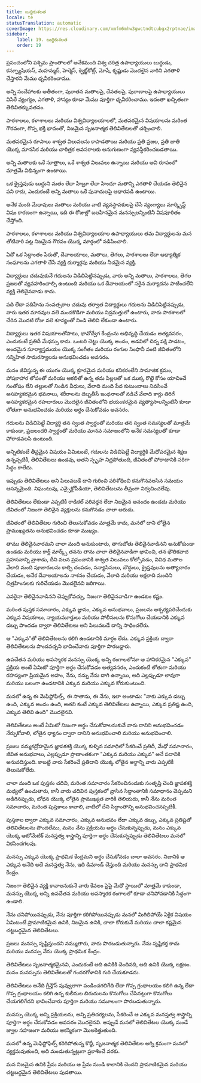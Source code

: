 ```yaml
---
title: బుద్ధికుశలత
locale: te
statusTranslation: automatic
coverImage: https://res.cloudinary.com/xmfm6mhw3gwctndtcubgx2rptnae/image/upload/v1740337243/small_cover_educacion_fundamental_a051170f1c.webp
sidebar:
    label: 19. బుద్ధికుశలత
    order: 19
---
```

ప్రపంచంలోని పశ్చిమ ప్రాంతాలలో అనేకమంది విశ్వ చరిత్ర ఉపాధ్యాయులు బుద్ధుడు, కన్ఫ్యూషియస్, మహమ్మద్, హెర్మెస్, క్వెట్జ్‌కోట్ల్, మోషే, కృష్ణుడు మొదలైన వారిని ఎగతాళి చేస్తారని మేము ధృవీకరించాము.

అన్ని సందేహాలకు అతీతంగా, పురాతన మతాలపై, దేవతలపై, పురాణాలపై ఉపాధ్యాయులు విసిరే వ్యంగ్యం, ఎగతాళి, హాస్యం కూడా మేము పూర్తిగా ధృవీకరించాము. ఇదంతా ఖచ్చితంగా తెలివితక్కువతనం.

పాఠశాలలు, కళాశాలలు మరియు విశ్వవిద్యాలయాలలో, మతపరమైన విషయాలను మరింత గౌరవంగా, గొప్ప భక్తి భావంతో, నిజమైన సృజనాత్మక తెలివితేటలతో చర్చించాలి.

మతపరమైన రూపాలు శాశ్వత విలువలను కాపాడతాయి మరియు ప్రతి ప్రజల, ప్రతి జాతి యొక్క మానసిక మరియు చారిత్రక అవసరాలకు అనుగుణంగా వ్యవస్థీకరించబడతాయి.

అన్ని మతాలకు ఒకే సూత్రాలు, ఒకే శాశ్వత విలువలు ఉన్నాయి మరియు అవి రూపంలో మాత్రమే విభిన్నంగా ఉంటాయి.

ఒక క్రైస్తవుడు బుద్ధుని మతం లేదా హీబ్రూ లేదా హిందూ మతాన్ని ఎగతాళి చేయడం తెలివైన పని కాదు, ఎందుకంటే అన్ని మతాలు ఒకే పునాదులపై ఆధారపడి ఉంటాయి.

అనేక మంది మేధావులు మతాలు మరియు వాటి వ్యవస్థాపకులపై చేసే వ్యంగ్యాలు మార్క్సిస్ట్ విషం కారణంగా ఉన్నాయి, ఇది ఈ రోజుల్లో బలహీనమైన మనస్సులన్నింటినీ విషపూరితం చేస్తోంది.

పాఠశాలలు, కళాశాలలు మరియు విశ్వవిద్యాలయాల ఉపాధ్యాయులు తమ విద్యార్థులను మన తోటివారి పట్ల నిజమైన గౌరవం యొక్క మార్గంలో నడిపించాలి.

ఏదో ఒక సిద్ధాంతం పేరుతో, దేవాలయాలు, మతాలు, తెగలు, పాఠశాలలు లేదా ఆధ్యాత్మిక సంఘాలను ఎగతాళి చేసే వ్యక్తి దుర్మార్గపు మరియు నీచమైన వ్యక్తి.

విద్యార్థులు చదువుకునే గదులను విడిచిపెట్టినప్పుడు, వారు అన్ని మతాలు, పాఠశాలలు, తెగల ప్రజలతో వ్యవహరించాల్సి ఉంటుంది మరియు ఒక దేవాలయంలో సరైన మర్యాదను పాటించలేని వ్యక్తి తెలివైనవాడు కాదు.

పది లేదా పదిహేను సంవత్సరాల చదువు తర్వాత విద్యార్థులు గదులను విడిచిపెట్టినప్పుడు, వారు ఇతర మానవుల వలె మందకొడిగా మరియు నిద్రమత్తులో ఉంటారు, వారు పాఠశాలలో చేరిన మొదటి రోజు వలె శూన్యంతో నిండి తెలివి లేకుండా ఉంటారు.

విద్యార్థులు ఇతర విషయాలతోపాటు, భావోద్వేగ కేంద్రంను అభివృద్ధి చేయడం అత్యవసరం, ఎందుకంటే ప్రతిదీ మేధస్సు కాదు. ఒంటరి చెట్టు యొక్క అందం, అడవిలో చిన్న పక్షి పాడటం, అందమైన సూర్యాస్తమయం యొక్క సంగీతం మరియు రంగుల సింఫొనీ వంటి జీవితంలోని సన్నిహిత సామరస్యాలను అనుభవించడం అవసరం.

మనం జీవిస్తున్న ఈ యుగం యొక్క క్రూరమైన మరియు కనికరంలేని సామాజిక క్రమం, పోషకాహార లోపంతో మరియు ఆకలితో ఉన్న తమ పిల్లలతో ఒక ముక్క రొట్టె కోసం యాచించే సంతోషం లేని తల్లులతో నిండిన వీధులు, వేలాది మంది పేద కుటుంబాలు నివసించే అసహ్యకరమైన భవనాలు, శరీరాలను దెబ్బతీసే ఇంధనాలతో నడిచే వేలాది కార్లు తిరిగే అసహ్యకరమైన రహదారులు మొదలైన జీవితంలోని భయంకరమైన వ్యత్యాసాలన్నింటినీ కూడా లోతుగా అనుభవించడం మరియు అర్థం చేసుకోవడం అవసరం.

గదులను విడిచిపెట్టే విద్యార్థి తన స్వంత స్వార్థంతో మరియు తన స్వంత సమస్యలతో మాత్రమే కాకుండా, ప్రజలందరి స్వార్థంతో మరియు మానవ సమాజంలోని అనేక సమస్యలతో కూడా పోరాడవలసి ఉంటుంది.

అన్నిటికంటే తీవ్రమైన విషయం ఏమిటంటే, గదులను విడిచిపెట్టే విద్యార్థికి మేధోపరమైన శిక్షణ ఉన్నప్పటికీ, తెలివితేటలు ఉండవు, అతని స్పృహ నిద్రపోతుంది, జీవితంతో పోరాటానికి సరిగా సిద్ధం కాలేదు.

ఇప్పుడు తెలివితేటలు అని పిలువబడే దాని గురించి పరిశోధించి కనుగొనవలసిన సమయం ఆసన్నమైంది. నిఘంటువు, ఎన్సైక్లోపీడియా, తెలివితేటలను తీవ్రంగా నిర్వచించలేవు.

తెలివితేటలు లేకుండా ఎప్పటికీ రాడికల్ పరివర్తన లేదా నిజమైన ఆనందం ఉండదు మరియు జీవితంలో నిజంగా తెలివైన వ్యక్తులను కనుగొనడం చాలా అరుదు.

జీవితంలో తెలివితేటల గురించి తెలుసుకోవడం మాత్రమే కాదు, మనలో దాని లోతైన ప్రాముఖ్యతను అనుభవించడం కూడా ముఖ్యం.

తాము తెలివైనవారమని చాలా మంది అనుకుంటారు, తాగుబోతు తెలివైనవాడినని అనుకోకుండా ఉండడు మరియు కార్ల్ మార్క్స్ తనను తాను చాలా తెలివైనవాడిగా భావించి, తన భౌతికవాద ప్రహసనాన్ని వ్రాశాడు, దీని వలన ప్రపంచానికి శాశ్వత విలువలు కోల్పోవడం, వివిధ మతాల వేలాది మంది పూజారులను కాల్చి చంపడం, సన్యాసినులు, బౌద్ధులు, క్రైస్తవులను అత్యాచారం చేయడం, అనేక దేవాలయాలను నాశనం చేయడం, వేలాది మరియు లక్షలాది మందిని చిత్రహింసలకు గురిచేయడం మొదలైనవి జరిగాయి.

ఎవరైనా తెలివైనవాడినని చెప్పుకోవచ్చు, నిజంగా తెలివైనవాడిగా ఉండటం కష్టం.

మరింత పుస్తక సమాచారం, ఎక్కువ జ్ఞానం, ఎక్కువ అనుభవాలు, ప్రజలను ఆశ్చర్యపరిచేందుకు ఎక్కువ విషయాలు, న్యాయమూర్తులు మరియు పోలీసులను కొనుగోలు చేయడానికి ఎక్కువ డబ్బు పొందడం ద్వారా తెలివితేటలు అని పిలువబడే దాన్ని సాధించలేరు.

ఆ "ఎక్కువ"తో తెలివితేటలను కలిగి ఉండటానికి మార్గం లేదు. ఎక్కువ ప్రక్రియ ద్వారా తెలివితేటలను పొందవచ్చని భావించేవారు పూర్తిగా పొరబడ్డారు.

ఉపచేతన మరియు అపస్మారక మనస్సు యొక్క అన్ని రంగాలలోనూ ఆ హానికరమైన "ఎక్కువ" ప్రక్రియ అంటే ఏమిటో పూర్తిగా అర్థం చేసుకోవడం అత్యవసరం, ఎందుకంటే లోతుగా మరియు రహస్యంగా ప్రియమైన అహం, నేను, నన్ను నేను దాగి ఉన్నాయి, అది ఎల్లప్పుడూ లావుగా మరియు బలంగా ఉండటానికి ఎక్కువ మరియు ఎక్కువ కోరుకుంటుంది.

మనలో ఉన్న ఈ మెఫిస్టోఫిల్స్, ఈ సాతాను, ఈ నేను, ఇలా అంటాడు: "నాకు ఎక్కువ డబ్బు ఉంది, ఎక్కువ అందం ఉంది, అతని కంటే ఎక్కువ తెలివితేటలు ఉన్నాయి, ఎక్కువ ప్రతిష్ట ఉంది, ఎక్కువ తెలివి ఉంది" మొదలైనవి.

తెలివితేటలు అంటే ఏమిటో నిజంగా అర్థం చేసుకోవాలనుకునే వారు దానిని అనుభవించడం నేర్చుకోవాలి, లోతైన ధ్యానం ద్వారా దానిని అనుభవించాలి మరియు అనుభవించాలి.

ప్రజలు నమ్మకద్రోహమైన జ్ఞాపకశక్తి యొక్క కుళ్ళిన సమాధిలో సేకరించే ప్రతిదీ, మేధో సమాచారం, జీవిత అనుభవాలు, ఎల్లప్పుడూ ప్రాణాంతకంగా "ఎక్కువ మరియు ఎక్కువ" అనే పదానికి అనువదిస్తుంది. కాబట్టి వారు సేకరించే ప్రతిదాని యొక్క లోతైన అర్థాన్ని వారు ఎప్పటికీ తెలుసుకోలేరు.

చాలా మంది ఒక పుస్తకం చదివి, మరింత సమాచారం సేకరించినందుకు సంతృప్తి చెంది జ్ఞాపకశక్తి మధ్యలో ఉంచుతారు, కానీ వారు చదివిన పుస్తకంలో వ్రాసిన సిద్ధాంతానికి సమాధానం చెప్పమని అడిగినప్పుడు, బోధన యొక్క లోతైన ప్రాముఖ్యత వారికి తెలియదు, కానీ నేను మరింత సమాచారం, మరింత పుస్తకాలు కావాలి, వాటిలో దేని సిద్ధాంతాన్ని అనుభవించనప్పటికీ.

పుస్తకాల ద్వారా ఎక్కువ సమాచారం, ఎక్కువ అనుభవం లేదా ఎక్కువ డబ్బు, ఎక్కువ ప్రతిష్టతో తెలివితేటలను పొందలేము, మనం నేను ప్రక్రియను అర్థం చేసుకున్నప్పుడు, మనం ఎక్కువ యొక్క ఆటోమేటిక్ మనస్తత్వ శాస్త్రాన్ని పూర్తిగా అర్థం చేసుకున్నప్పుడు తెలివితేటలు మనలో వికసించగలవు.

మనస్సు ఎక్కువ యొక్క ప్రాథమిక కేంద్రమని అర్థం చేసుకోవడం చాలా అవసరం. నిజానికి ఆ ఎక్కువ అనేది అదే మనస్తత్వ నేను, ఇది డిమాండ్ చేస్తుంది మరియు మనస్సు దాని ప్రాథమిక కేంద్రం.

నిజంగా తెలివైన వ్యక్తి కావాలనుకునే వారు కేవలం పైపై మేధో స్థాయిలో మాత్రమే కాకుండా, మనస్సు యొక్క అన్ని ఉపచేతన మరియు అపస్మారక రంగాలలో కూడా చనిపోవడానికి సిద్ధంగా ఉండాలి.

నేను చనిపోయినప్పుడు, నేను పూర్తిగా కరిగిపోయినప్పుడు మనలో మిగిలిపోయే ఏకైక విషయం ఏమిటంటే ప్రామాణికమైన ఉనికి, నిజమైన ఉనికి, చాలా కోరుకునే మరియు చాలా కష్టమైన చట్టబద్ధమైన తెలివితేటలు.

ప్రజలు మనస్సు సృష్టిస్తుందని నమ్ముతారు, వారు పొరబడుతున్నారు. నేను సృష్టికర్త కాదు మరియు మనస్సు నేను యొక్క ప్రాథమిక కేంద్రం.

తెలివితేటలు సృజనాత్మకమైనవి, ఎందుకంటే అది ఉనికికి చెందినది, అది ఉనికి యొక్క లక్షణం. మనం మనస్సును తెలివితేటలతో గందరగోళానికి గురి చేయకూడదు.

తెలివితేటలు అనేది గ్రీన్హౌస్ పువ్వులాగా పండించగలిగేది లేదా గొప్ప గ్రంథాలయం కలిగి ఉన్న లేదా గొప్ప గ్రంథాలయం కలిగి ఉన్న కులీనుల బిరుదులను కొనుగోలు చేసినట్లుగా కొనుగోలు చేయగలిగేదని భావించేవారు పూర్తిగా మరియు సమూలంగా పొరబడుతున్నారు.

మనస్సు యొక్క అన్ని ప్రక్రియలను, అన్ని ప్రతిచర్యలను, సేకరించే ఆ ఎక్కువ మనస్తత్వ శాస్త్రాన్ని పూర్తిగా అర్థం చేసుకోవడం అవసరం మొదలైనవి. అప్పుడే మనలో తెలివితేటల యొక్క మండే జ్వాల సహజంగా మరియు ఆకస్మికంగా మొలకెత్తుతుంది.

మనలో ఉన్న మెఫిస్టోఫిల్స్ కరిగిపోతున్న కొద్దీ, సృజనాత్మక తెలివితేటల అగ్ని క్రమంగా మనలో వ్యక్తమవుతుంది, అది మండుతున్నట్లుగా ప్రకాశించే వరకు.

మన నిజమైన ఉనికి ప్రేమ మరియు ఆ ప్రేమ నుండి కాలానికి చెందని ప్రామాణికమైన మరియు చట్టబద్ధమైన తెలివితేటలు పుడతాయి.


